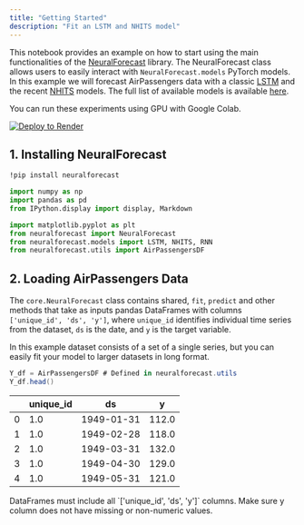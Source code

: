 ```yaml
---
title: "Getting Started"
description: "Fit an LSTM and NHITS model"
---
```


This notebook provides an example on how to start using the main functionalities of the [NeuralForecast](/neuralforecast/api-reference/core) library. The NeuralForecast class allows users to easily interact with `NeuralForecast.models` PyTorch models. In this example we will forecast AirPassengers data with a classic [LSTM](/neuralforecast/api-reference/models-documentation/lstm) and the recent [NHITS](/neuralforecast/api-reference/models-documentation/nhits) models. The full list of available models is available [here](/neuralforecast/api-reference/core).

You can run these experiments using GPU with Google Colab.

[![Deploy to Render](https://colab.research.google.com/assets/colab-badge.svg)](https://colab.research.google.com/github/Nixtla/statsforecast/blob/main/nbs/examples/ElectricityLoadForecasting.ipynb)

## 1. Installing NeuralForecast

```sql
!pip install neuralforecast
```

```python
import numpy as np
import pandas as pd
from IPython.display import display, Markdown

import matplotlib.pyplot as plt
from neuralforecast import NeuralForecast
from neuralforecast.models import LSTM, NHITS, RNN
from neuralforecast.utils import AirPassengersDF
```

## 2. Loading AirPassengers Data

The `core.NeuralForecast` class contains shared, `fit`, `predict` and other methods that take as inputs pandas DataFrames with columns `['unique_id', 'ds', 'y']`, where `unique_id` identifies individual time series from the dataset, `ds` is the date, and `y` is the target variable.

In this example dataset consists of a set of a single series, but you can easily fit your model to larger datasets in long format.

```cs
Y_df = AirPassengersDF # Defined in neuralforecast.utils
Y_df.head()
```

|     | unique_id | ds         | y     |
| --- | --------- | ---------- | ----- |
| 0   | 1.0       | 1949-01-31 | 112.0 |
| 1   | 1.0       | 1949-02-28 | 118.0 |
| 2   | 1.0       | 1949-03-31 | 132.0 |
| 3   | 1.0       | 1949-04-30 | 129.0 |
| 4   | 1.0       | 1949-05-31 | 121.0 |

<Warning>
    DataFrames must include all `['unique_id', 'ds', 'y']` columns. Make sure y column does not have missing or non-numeric values.
</Warning>

